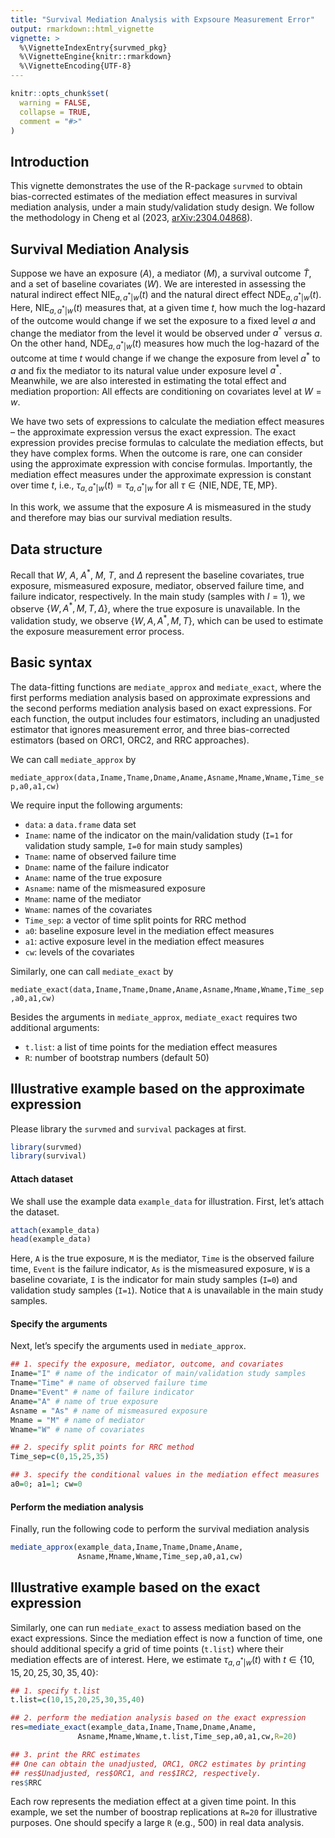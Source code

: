 ```yaml
---
title: "Survival Mediation Analysis with Expsoure Measurement Error"
output: rmarkdown::html_vignette
vignette: >
  %\VignetteIndexEntry{survmed_pkg}
  %\VignetteEngine{knitr::rmarkdown}
  %\VignetteEncoding{UTF-8}
---
```


```r
knitr::opts_chunk$set(
  warning = FALSE,
  collapse = TRUE,
  comment = "#>"
)
```



## Introduction

This vignette demonstrates the use of the R-package `survmed` to obtain bias-corrected estimates of the mediation effect measures in survival mediation analysis, under a main study/validation study design. We follow the methodology in Cheng et al (2023, [arXiv:2304.04868](https://arxiv.org/abs/2304.04868)).

## Survival Mediation Analysis

Suppose we have an exposure ($A$), a mediator ($M$), a survival outcome $\widetilde T$, and a set of baseline covariates ($W$). We are interested in assessing the natural indirect effect $\text{NIE}_{a,a^*|w}(t)$ and the natural direct effect $\text{NDE}_{a,a^*|w}(t)$. Here, $\text{NIE}_{a,a^*|w}(t)$ measures that, at a given time $t$, how much the log-hazard of the outcome would change if we set the exposure to a fixed level $a$ and change the mediator from the level it would be observed under $a^*$ versus $a$. On the other hand, $\text{NDE}_{a,a^*|w}(t)$ measures how much the log-hazard of the outcome at time $t$ would change if we change the exposure from level $a^*$ to $a$ and fix the mediator to its natural value under exposure level $a^*$. Meanwhile, we are also interested in estimating the total effect and mediation proportion:
\begin{align*}
\text{TE}_{a,a^*|w}(t) &=\text{NIE}_{a,a^*|w}(t)+\text{NDE}_{a,a^*|w}(t)\\
\text{MP}_{a,a^*|w}(t)& =\text{NIE}_{a,a^*|w}(t)/\text{TE}_{a,a^*|w}(t)
\end{align*} 
All effects are conditioning on covariates level at $W=w$.

We have two sets of expressions to calculate the mediation effect measures -- the approximate expression versus the exact expression. The exact expression provides precise formulas to calculate the mediation effects, but they have complex forms. When the outcome is rare, one can consider using the approximate expression with concise formulas. Importantly, the mediation effect measures under the approximate expression is constant over time $t$, i.e., $\tau_{a,a^*|w}(t)=\tau_{a,a^*|w}$ for all $\tau\in\{\text{NIE},\text{NDE},\text{TE},\text{MP}\}$.

In this work, we assume that the exposure $A$ is mismeasured in the study and therefore may bias our survival mediation results.

## Data structure

Recall that $W$, $A$, $A^*$, $M$, $T$, and $\Delta$ represent the baseline covariates, true exposure, mismeasured exposure, mediator, observed failure time, and failure indicator, respectively. In the main study (samples with $I=1$), we observe $\{W,A^*,M,T,\Delta\}$, where the true exposure is unavailable. In the validation study, we observe $\{W,A,A^*,M,T\}$, which can be used to estimate the exposure measurement error process.

## Basic syntax

The data-fitting functions are `mediate_approx` and `mediate_exact`, where the first performs mediation analysis based on approximate expressions and the second performs mediation analysis based on exact expressions. For each function, the output includes four estimators, including an unadjusted estimator that ignores measurement error, and three bias-corrected estimators (based on ORC1, ORC2, and RRC approaches). 

We can call `mediate_approx` by

`mediate_approx(data,Iname,Tname,Dname,Aname,Asname,Mname,Wname,Time_sep,a0,a1,cw)`

We require input the following arguments:

* `data`: a `data.frame` data set
* `Iname`: name of the indicator on the main/validation study (`I=1` for validation study sample, `I=0` for main study samples)
* `Tname`: name of observed failure time
* `Dname`: name of the failure indicator
* `Aname`: name of the true exposure
* `Asname`: name of the mismeasured exposure
* `Mname`: name of the mediator
* `Wname`: names of the covariates
* `Time_sep`: a vector of time split points for RRC method
* `a0`: baseline exposure level in the mediation effect measures
* `a1`: active exposure level in the mediation effect measures
* `cw`: levels of the covariates

Similarly, one can call `mediate_exact` by

`mediate_exact(data,Iname,Tname,Dname,Aname,Asname,Mname,Wname,Time_sep,a0,a1,cw)`

Besides the arguments in `mediate_approx`, `mediate_exact` requires two additional arguments:

* `t.list`: a list of time points for the mediation effect measures
* `R`: number of bootstrap numbers (default 50)


## Illustrative example based on the approximate expression

Please library the `survmed` and `survival` packages at first.
```r
library(survmed)
library(survival)
```

#### Attach dataset 

We shall use the example data `example_data` for illustration. First, let's attach the dataset.

```r
attach(example_data)
head(example_data)
```

Here, `A` is the true exposure, `M` is the mediator, `Time` is the observed failure time, `Event` is the failure indicator, `As` is the mismeasured exposure, `W` is a baseline covariate, `I` is the indicator for main study samples (`I=0`) and validation study samples (`I=1`). Notice that `A` is unavailable in the main study samples. 

#### Specify the arguments

Next, let's specify the arguments used in `mediate_approx`.

```r
## 1. specify the exposure, mediator, outcome, and covariates
Iname="I" # name of the indicator of main/validation study samples
Tname="Time" # name of observed failure time
Dname="Event" # name of failure indicator
Aname="A" # name of true exposure
Asname = "As" # name of mismeasured exposure
Mname = "M" # name of mediator
Wname="W" # name of covariates

## 2. specify split points for RRC method
Time_sep=c(0,15,25,35)

## 3. specify the conditional values in the mediation effect measures
a0=0; a1=1; cw=0
```

#### Perform the mediation analysis

Finally, run the following code to perform the survival mediation analysis

```r
mediate_approx(example_data,Iname,Tname,Dname,Aname,
               Asname,Mname,Wname,Time_sep,a0,a1,cw)
```



## Illustrative example based on the exact expression

Similarly, one can run `mediate_exact` to assess mediation based on the exact expressions. Since the mediation effect is now a function of time, one should additional specify a grid of time points (`t.list`) where their mediation effects are of interest. Here, we estimate $\tau_{a,a^*|w}(t)$ with $t\in\{10,15,20,25,30,35,40\}$:

```r
## 1. specify t.list
t.list=c(10,15,20,25,30,35,40)

## 2. perform the mediation analysis based on the exact expression
res=mediate_exact(example_data,Iname,Tname,Dname,Aname,
               Asname,Mname,Wname,t.list,Time_sep,a0,a1,cw,R=20)

## 3. print the RRC estimates 
## One can obtain the unadjusted, ORC1, ORC2 estimates by printing 
## res$Unadjusted, res$ORC1, and res$IRC2, respectively.
res$RRC
```

Each row represents the mediation effect at a given time point. In this example, we set the number of boostrap replications at `R=20` for illustrative purposes. One should specify a large `R` (e.g., 500) in real data analysis.   

